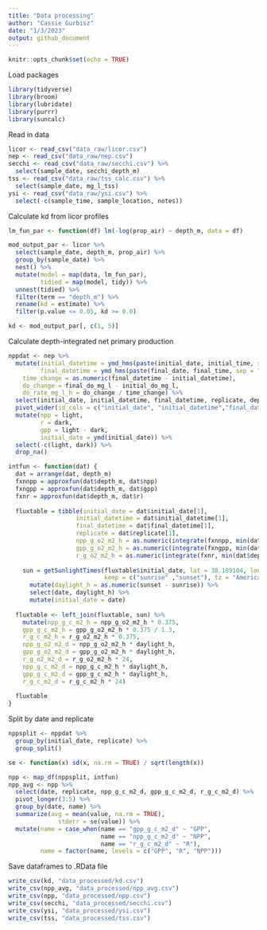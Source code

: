 ```yaml
---
title: "Data processing"
author: "Cassie Gurbisz"
date: "1/3/2023"
output: github_document
---
```


```r
knitr::opts_chunk$set(echo = TRUE)
```

Load packages
```r
library(tidyverse)
library(broom)
library(lubridate)
library(purrr)
library(suncalc)
```

Read in data
```r
licor <- read_csv("data_raw/licor.csv")
nep <- read_csv("data_raw/nep.csv")
secchi <- read_csv("data_raw/secchi.csv") %>%
  select(sample_date, secchi_depth_m)
tss <- read_csv("data_raw/tss_calc.csv") %>%
  select(sample_date, mg_l_tss)
ysi <- read_csv("data_raw/ysi.csv") %>%
  select(-c(sample_time, sample_location, notes))
```

Calculate kd from licor profiles
```r
lm_fun_par <- function(df) lm(-log(prop_air) ~ depth_m, data = df)

mod_output_par <- licor %>%
  select(sample_date, depth_m, prop_air) %>%
  group_by(sample_date) %>%
  nest() %>%
  mutate(model = map(data, lm_fun_par),
         tidied = map(model, tidy)) %>%
  unnest(tidied) %>%
  filter(term == "depth_m") %>%
  rename(kd = estimate) %>%
  filter(p.value <= 0.05, kd >= 0.0)

kd <- mod_output_par[, c(1, 5)]
```

Calculate depth-integrated net primary production
```r
nppdat <- nep %>%
  mutate(initial_datetime = ymd_hms(paste(initial_date, initial_time, sep = " ")),
         final_datetime = ymd_hms(paste(final_date, final_time, sep = " ")),
    time_change = as.numeric(final_datetime - initial_datetime),
    do_change = final_do_mg_l - initial_do_mg_l,
    do_rate_mg_l_h = do_change / time_change) %>%
  select(initial_date, initial_datetime, final_datetime, replicate, depth, depth_m, treatment, do_rate_mg_l_h) %>%
  pivot_wider(id_cols = c("initial_date", "initial_datetime","final_datetime", "replicate", "depth_m", "depth", "depth_m"), names_from = treatment, values_from = do_rate_mg_l_h) %>%
  mutate(npp = light,
         r = dark,
         gpp = light - dark,
         initial_date = ymd(initial_date)) %>%
  select(-c(light, dark)) %>%
  drop_na()
```

```r
intfun <- function(dat) {
  dat = arrange(dat, depth_m)
  fxnnpp = approxfun(dat$depth_m, dat$npp)
  fxngpp = approxfun(dat$depth_m, dat$gpp)
  fxnr = approxfun(dat$depth_m, dat$r)
  
  fluxtable = tibble(initial_date = dat$initial_date[1],
                   initial_datetime = dat$initial_datetime[1],
                   final_datetime = dat$final_datetime[1],
                   replicate = dat$replicate[1],
                   npp_g_o2_m2_h = as.numeric(integrate(fxnnpp, min(dat$depth_m), max(dat$depth_m))[1]),
                   gpp_g_o2_m2_h = as.numeric(integrate(fxngpp, min(dat$depth_m), max(dat$depth_m))[1]),
                   r_g_o2_m2_h = as.numeric(integrate(fxnr, min(dat$depth_m), max(dat$depth_m))[1]))
  
    sun = getSunlightTimes(fluxtable$initial_date, lat = 38.189104, lon = -76.433362, 
                           keep = c("sunrise" ,"sunset"), tz = "America/New_York") %>% 
      mutate(daylight_h = as.numeric(sunset - sunrise)) %>%
      select(date, daylight_h) %>%
      mutate(initial_date = date)
  
  fluxtable <- left_join(fluxtable, sun) %>%
    mutate(npp_g_c_m2_h = npp_g_o2_m2_h * 0.375,
    gpp_g_c_m2_h = gpp_g_o2_m2_h * 0.375 / 1.3,
    r_g_c_m2_h = r_g_o2_m2_h * 0.375,
    npp_g_o2_m2_d = npp_g_o2_m2_h * daylight_h,
    gpp_g_o2_m2_d = gpp_g_o2_m2_h * daylight_h,
    r_g_o2_m2_d = r_g_o2_m2_h * 24,
    npp_g_c_m2_d = npp_g_c_m2_h * daylight_h,
    gpp_g_c_m2_d = gpp_g_c_m2_h * daylight_h,
    r_g_c_m2_d = r_g_c_m2_h * 24)
    
  fluxtable
}
```

Split by date and replicate
```r
nppsplit <- nppdat %>%
  group_by(initial_date, replicate) %>%
  group_split()
```

```r
se <- function(x) sd(x, na.rm = TRUE) / sqrt(length(x))

npp <- map_df(nppsplit, intfun)
npp_avg <- npp %>%
  select(date, replicate, npp_g_c_m2_d, gpp_g_c_m2_d, r_g_c_m2_d) %>%
  pivot_longer(3:5) %>%
  group_by(date, name) %>%
  summarize(avg = mean(value, na.rm = TRUE),
              stderr = se(value)) %>%
  mutate(name = case_when(name == "gpp_g_c_m2_d" ~ "GPP",
                          name == "npp_g_c_m2_d" ~ "NPP",
                          name == "r_g_c_m2_d" ~ "R"),
         name = factor(name, levels = c("GPP", "R", "NPP")))
```

Save dataframes to .RData file
```r
write_csv(kd, "data_processed/kd.csv")
write_csv(npp_avg, "data_processed/npp_avg.csv")
write_csv(npp, "data_processed/npp.csv")
write_csv(secchi, "data_processed/secchi.csv")
write_csv(ysi, "data_processed/ysi.csv")
write_csv(tss, "data_processed/tss.csv")
```
